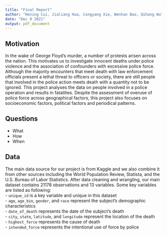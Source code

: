 ```yaml
---
title: "Final Report"
author: "Hening Cui, Jialiang Hua, Congyang Xie, Wenhan Bao, Qihang Wu"
date: "Dec 9 2021"
output: pdf_document
---
```


## Motivation
In the wake of George Floyd’s murder, a number of protests arisen across the nation. This motivates us to investigate innocent deaths under police violence and the association of confounders with excessive police force. Although the majority encounters that meet death with law enforcement officials present a lethal threat to officers or society, there are still people that involved in the police action meets death with a quantity not to be ignored.  This project analyses the data on people involved in a police operation and results in fatalities.  Despite the assessment of  overuse of police force across geographical factors, this project also focuses on socioeconomic factors, political factors and periodical patterns.

## Questions
- What  
- How  
- When

## Data
The main data source for our project is from Kaggle and we also combine it from other sources including the World Population Review, Statista, and the U.S. Bureau of Labor Statistics. After data cleaning and wrangling, our main dataset contains 21178 observations and 13 variables. Some key variables are listed as following:   
- `unique_id` is a key variable and unique in this dataset  
- `age`, `age_bin`, `gender`, and `race` represent the subject's demographic characteristics  
- `date_of_death` represents the date of the subject's death  
- `city`, `state`, `latitude`, and `longitude` represent the location of the death    
- `highest_force` represents the cause of death  
- `intended_force` represents the intentional use of force by police
